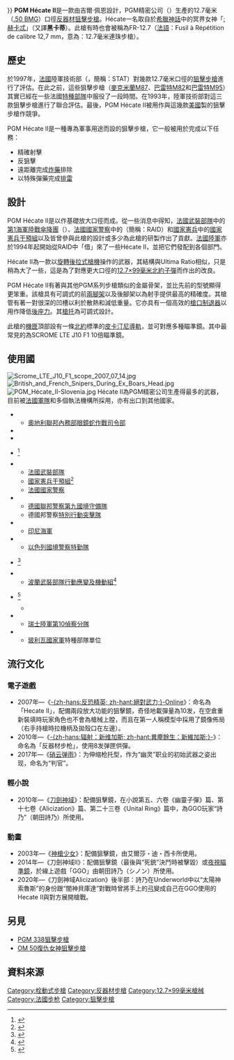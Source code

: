{{多個問題|
{{ Request translation }}
{{expand|time=2011-2-21}}
}}
{{noteTA
|G1=軍事
|G2=長度單位
|G3=Firearms
}}
{{Infobox Weapon
|name= PGM Hécate II<br />{{Lang|fr|PGM Rapport d'Ultima Hécate II}}
|image= File:PGM FR-12.7 2007 07 14.jpg
|image_size= 300px
|caption= PGM Hécate II
|origin= {{flagcountry|France}}
|type=[[手動槍機|栓式]][[狙擊步槍|狙擊步槍]]<br/>[[反器材步槍|反器材步槍]]
<!-- Type selection -->
|is_ranged= yes
|is_bladed=
|is_explosive=
|is_artillery=
|is_vehicle=
<!-- Service history -->
|service= 1993年—
|used_by= 參見[[#使用國|使用國]]
|wars= [[阿富汗戰爭_(2001年)|2001年阿富汗戰爭]]<br/>[[馬里北部衝突|馬里北部衝突]]
<!-- Production history -->
|designer= 吉爾·佩恩
|design_date= 
|manufacturer= {{tsl|en|PGM Precision|PGM精密公司}}
|production_date= 
|number= 
|variants= 
<!-- General specifications -->
|weight= -{}-
空槍：13.8公斤（30.42 [[磅|磅]]）
|length= 1,380毫米（54.3 [[英吋|英吋]]）
|part_length= 700毫米（27.6 [[英吋|英吋]]）
|width= 
|height= 
|diameter=
|crew= 
<!-- Ranged weapon specifications --> 
|cartridge= [[12.7×99_NATO|12.7×99毫米NATO]]（.50 BMG）
|caliber= 
|action= [[手動槍機|旋轉後拉式槍機]]
|mode= {{tsl|en|Repeating rifle|連發步槍|連發}}
|velocity= 825[[米每秒|米／秒]]（2,707[[英呎每秒|英呎／秒]]）
|range= 1,800[[米_(單位)|-{zh-hans:米;zh-hant:米;zh-tw:公尺}-]]
|max_range= 2,000[[米_(單位)|-{zh-hans:米;zh-hant:米;zh-tw:公尺}-]]以上
|feed= 7發可拆式[[彈匣|彈匣]]
|sights= -{}-
[[瞄準鏡|光學狙擊鏡]]<br/>可透過在[[機匣|機匣]]頂部的[[皮卡汀尼導軌|皮卡汀尼導軌]]安裝各種[[照準器|照準器]]
}}
'''PGM Hécate II'''是一款由吉爾·佩恩設計，PGM精密公司（{{lang-fr|PGM Précision}}）生產的12.7毫米（[[.50_BMG|.50 BMG]]）口徑[[反器材步槍|反器材]][[狙擊步槍|狙擊步槍]]。Hécate一名取自於[[希臘神話|希臘神話]]中的冥界女神「[[:赫卡忒|:赫卡忒]]」（又譯'''黑卡蒂'''）。此槍有時也會被稱為FR-12.7（[[法語|法語]]：Fusil à Répétition de calibre 12,7 mm，意為：12.7毫米連珠步槍）。

== 歷史 ==
於1997年，[[法國|法國]]陸軍技術部（{{lang-fr|Section Technique de l'Armée de Terre}}，簡稱：STAT）對幾款12.7毫米口徑的[[狙擊步槍|狙擊步槍]]進行了評估。在此之前，這些狙擊步槍（[[TAC-50狙擊步槍|麥克米蘭M87]]、[[巴雷特M82狙擊步槍|巴雷特M82]]和[[巴雷特M95狙擊步槍|巴雷特M95]]）其實已經在一些法國[[特種部隊|特種部隊]]中服役了一段時間。在1993年，陸軍技術部對這三款狙擊步槍進行了聯合評估。最後，PGM Hécate II被用作與這幾款[[美國|美國]]製的狙擊步槍作競爭。

PGM Hécate II是一種專為軍事用途而設的狙擊步槍，它一般被用於完成以下任務：

* 精確射擊
* 反狙擊
* 遠距離完成[[炸藥|炸藥]]排除
* 以特殊彈藥完成[[排雷|排雷]]

== 設計 ==
PGM Hécate II是以{{tsl|en|PGM Ultima Ratio|PGM Ultima Ratio狙擊步槍}}作基礎放大口徑而成。從一些消息中得知，[[法國軍事|法國武裝部隊]]中的[[第1海軍陸戰傘降團|第1海軍陸戰傘降團]]（{{Lang-fr|1er RPIMa}}）、[[法國國家警察|法國國家警察]]中的{{tsl|en|Research, Assistance, Intervention, Deterrence|法國國家警察搜索、支援、干預、勸阻部隊}}（簡稱：RAID）和[[法國國家憲兵|國家憲兵]]中的[[國家憲兵干預組|國家憲兵干預組]]以及{{tsl|en|Parachute Intervention Squadron of the National Gendarmerie|國家憲兵傘降干預中隊}}皆曾參與此槍的設計或多少為此槍的研製作出了貢獻。[[法國陸軍|法國陸軍]]亦於1994年起開始從RAID中「借」來了一些Hécate II，並把它們發配到各個部門。

Hécate II為一款以[[手動槍機|旋轉後拉式槍機]]操作的武器，其結構與Ultima Ratio相似，只是稍為大了一些，這是為了對應更大口徑的[[12.7×99mm_NATO|12.7×99毫米北約子彈]]而作出的改良。

PGM Hécate II有著與其他PGM系列步槍類似的金屬骨架，並比先前的型號顯得更笨重。該槍具有可調式的前[[兩腳架|兩腳架]]以及後腳架以為射手提供最高的精確度。其槍管有著一對很深的凹槽以利於散熱和減低重量。它亦具有一個高效的[[砲口制動器|槍口制退器]]以用作降低[[後座力|後座力]]。其[[槍托|槍托]]為可調式設計。

此槍的[[機匣|機匣]]頂部設有一條[[北約|北約]]標準的[[皮卡汀尼導軌|皮卡汀尼導軌]]，並可對應多種瞄準鏡。其中最常見的為SCROME LTE J10 F1 10倍瞄準鏡。

== 使用國 ==
[[File:Scrome_LTE_J10_F1_scope_2007_07_14.jpg|thumb]]
[[File:British_and_French_Snipers_During_Ex_Boars_Head.jpg|thumb]]
[[File:PGM_Hécate_II-Slovenia.jpg|thumb]]
Hécate II為PGM精密公司生產得最多的武器，目前被[[法國軍隊|法國軍隊]]和多個執法機構所採用，亦有出口到其他國家。
* {{flag|Austria}}
** [[奧地利聯邦內務部|奧地利聯邦內務部]][[眼鏡蛇作戰司令部|眼鏡蛇作戰司令部]]
* {{flag|Azerbaijan}}
* {{flag|Brazil}}
* {{flag|Estonia}}<ref>{{Cite web |url=http://www.mod.gov.ee/et/1499 |title=存档副本 |accessdate=2011-02-21 |archive-date=2012-03-21 |archive-url=https://web.archive.org/web/20120321230552/http://www.mod.gov.ee/et/1499 |dead-url=yes }}</ref>
* {{flag|France}}
** [[法國軍事|法國武裝部隊]]
** [[國家憲兵干預組|國家憲兵干預組]]<ref>{{Cite web |url=http://www.defense.gouv.fr/terre/decouverte/materiels/materiels_specifiques/hecate_ii |title=Armée de Terre - HECATE II |accessdate=2007-10-11 |archive-date=2007-10-11 |archive-url=https://web.archive.org/web/20071011204141/http://www.defense.gouv.fr/terre/decouverte/materiels/materiels_specifiques/hecate_ii |dead-url=no }}</ref>
** [[法國國家警察|法國國家警察]]
* {{flag|Germany}}
** [[德國聯邦警察第九國境守備隊|德國聯邦警察第九國境守備隊]]
** 德國邦警察[[特別行動突擊隊|特別行動突擊隊]]
* {{flag|Indonesia}}
** [[印尼海軍|印尼海軍]]{{tsl|en|Denjaka|死亡之海分隊}}
* {{flag|Israel}}
** [[以色列國境警察特勤隊|以色列國境警察特勤隊]]
* {{flag|Latvia}}<ref>{{Cite web |url=http://www.mod.gov.lv/upload/nbsfakti.anglu.gala.pdf |title=Latvian National Armed Forces, Facts and Figures |accessdate=2011-02-21 |archive-date=2008-10-01 |archive-url=https://wayback.archive-it.org/all/20081001234410/http://mod.gov.lv/upload/nbsfakti.anglu.gala.pdf |dead-url=yes }}</ref>
* {{flag|Poland}}
** [[波蘭軍事|波蘭武裝部隊]][[行動應變及機動組|行動應變及機動組]]<ref>{{cite web |url=http://grom.mil.pl/uzbrojenie_pliki/UZBROJENIE.HTM |title=存档副本 |accessdate=2009-08-02 |deadurl=yes |archiveurl=https://www.webcitation.org/65XnY8Yzj?url=http://grom.mil.pl/uzbrojenie_pliki/UZBROJENIE.HTM |archivedate=2012-02-18 }}</ref>
* {{flag|Slovenia}}<ref>{{Cite web |url=http://www.slovenskavojska.si/en/armament-and-equipment/light-infantry-and-support-armament/127mm-pgm-hecate-sniper-rifle |title=Slovenian Armed Forces,armament |accessdate=2011-02-21 |archive-date=2012-03-22 |archive-url=https://web.archive.org/web/20120322234842/http://www.slovenskavojska.si/en/armament-and-equipment/light-infantry-and-support-armament/127mm-pgm-hecate-sniper-rifle/ |dead-url=no }}</ref>
** {{tsl|en|Military of Slovenia|斯洛文尼亞武裝部隊}}
* {{flag|Switzerland}}
** [[瑞士陸軍|瑞士陸軍]][[第10陸軍偵察分隊|第10偵察分隊]]
* {{flagcountry|Venezuela}}
** [[委內瑞拉軍事|玻利瓦國家軍]]特種部隊單位

== 流行文化 ==

=== 電子遊戲 ===
* 2007年—《[[絕對武力Online|-{zh-hans:反恐精英; zh-hant:絕對武力;}-Online]]》：命名為「Hecate II」，配備兩段放大功能的狙擊鏡，奇怪地載彈量為10发，在空倉重新裝填時玩家角色也不會為槍械上膛，而且在第一人稱模型中採用了鏡像佈局（右手持槍時拉機柄及拋殼口在左邊）。
* 2010年—《[[辐射：新维加斯|-{zh-hans:辐射：新维加斯; zh-hant:異塵餘生：新維加斯;}-]]》：命名為「反器材步枪」，使用8发弹匣供彈。
* 2017年—《[[硝云弹雨|硝云弹雨]]》：为伸缩枪托型，作为“幽灵”职业的初始武器之姿出现，命名为“判官”。

=== 輕小說 ===
* 2010年—《[[刀劍神域|刀劍神域]]》：配備狙擊鏡，在小說第五、六卷《幽靈子彈》篇、第十七卷《Alicization》篇、第二十三卷《Unital Ring》篇中，為GGO玩家“詩乃”（朝田詩乃）所使用。

=== 動畫 ===
* 2003年—《[[神槍少女|神槍少女]]》：配備狙擊鏡，由艾爾莎・迪・西卡所使用。
* 2014年—《刀劍神域Ⅱ》：配備狙擊鏡（最後與“死銃”決鬥時被擊毀）或[[夜視儀|夜視瞄準鏡]]，於線上遊戲「GGO」由朝田詩乃（シノン）所使用。
* 2020年—《刀劍神域Alicization》後半部：詩乃在Underworld中以“太陽神索魯斯”的身份跟“闇神貝庫達”對戰時曾將手上的[[弓|弓]]變成自己在GGO使用的Hecate II與對方展開槍戰。

== 另見 ==
* [[PGM_338狙擊步槍|PGM 338狙擊步槍]]
* [[OM_50復仇女神狙擊步槍|OM 50復仇女神狙擊步槍]]

== 資料來源 ==
{{reflist}}

{{現役法國軍隊單兵武器及彈藥}}
{{愛沙尼亞國防軍現役單兵武器及彈藥}}

[[Category:栓動式步槍|Category:栓動式步槍]]
[[Category:反器材步槍|Category:反器材步槍]]
[[Category:12.7×99毫米槍械|Category:12.7×99毫米槍械]]
[[Category:法國步枪|Category:法國步枪]]
[[Category:狙擊步槍|Category:狙擊步槍]]